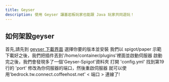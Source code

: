 ```yaml
---
title: Geyser
description: 使用 Geyser 讓基岩板玩家也能跟 Java 玩家共同遊玩！
---
```



<Callout title="基岩版請使用 'bedrock.tw.connect.coffeehost.net <端口>' 連線 ！" />

## 如何架設geyser
首先,請先到 [geyser 下載界面](https://geysermc.org/download) 選擇你要的版本並安裝
我們以 spigot/paper 示範
下載好之後，我們把插件丟到'/home/container/plugins'裡面並啟動伺服器
啟動完之後，我們會發現多了一個'Geyser-Spigot'資料夾
打開 'config.yml' 找到第19行的 'port'
修改為你伺服器的端口，然後重啟伺服器
就可以使用'bedrock.tw.connect.coffeehost.net' < 端口 > 連線了!
